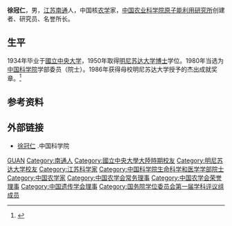 '''徐冠仁'''{{BD|1914年|3月7日|2004年|2月18日}}，男，[[江苏|江苏]][[南通|南通]]人，中国核[[农学|农学]]家，[[中国农业科学院原子能利用研究所|中国农业科学院原子能利用研究所]]创建者、研究员、名誉所长。

== 生平 ==
1934年毕业于[[國立中央大学|國立中央大学]]，1950年取得[[明尼苏达大学|明尼苏达大学]][[博士|博士]]学位。1980年当选为[[中国科学院|中国科学院]]学部委员（院士）。1986年获得母校明尼苏达大学授予的杰出成就奖章。<ref >{{cite web|url=http://www.cnki.com.cn/Article/CJFDTotal-HNXB200403000.htm|language=|title=缅怀徐冠仁院士|publisher=核农学报|date=2004年03期|accessdate=|archive-date=2019-08-05|archive-url=https://web.archive.org/web/20190805034958/http://www.cnki.com.cn/Article/CJFDTotal-HNXB200403000.htm}}</ref>

== 参考资料 ==
{{reflist}}

== 外部链接 ==
* [http://casad.cas.cn/aca/316/ygysmd-200906-t20090624_1809613.html 徐冠仁] {{Wayback|url=http://casad.cas.cn/aca/316/ygysmd-200906-t20090624_1809613.html |date=20180815034508 }}.中国科学院

{{中国科学院生命科学和医学学部院士}}
{{国务院学位委员会第一届学科评议组/农学}}
{{Navboxes
| title  = 徐冠仁在[[中国农学会|中国农学会]]的职务
| list1  =
{{中国农学会第三届理事会}}
{{中国农学会第四届理事会}}
{{中国农学会第六届理事会}}
}}
{{Navboxes
| title  = 徐冠仁在[[中国遗传学会|中国遗传学会]]的职务
| list1  =
{{中国遗传学会第一届理事会}}
}}

{{Authority control}}
{{DEFAULTSORT:XU徐}}
[[Category:徐姓|GUAN]]
[[Category:南通人|Category:南通人]]
[[Category:國立中央大學大陸時期校友|Category:國立中央大學大陸時期校友]]
[[Category:明尼苏达大学校友|Category:明尼苏达大学校友]]
[[Category:江苏科学家|Category:江苏科学家]]
[[Category:中国科学院生命科学和医学学部院士|Category:中国科学院生命科学和医学学部院士]]
[[Category:中国农学家|Category:中国农学家]]
[[Category:中国农学会常务理事|Category:中国农学会常务理事]]
[[Category:中国农学会荣誉理事|Category:中国农学会荣誉理事]]
[[Category:中国遗传学会理事|Category:中国遗传学会理事]]
[[Category:国务院学位委员会第一届学科评议组成员|Category:国务院学位委员会第一届学科评议组成员]]